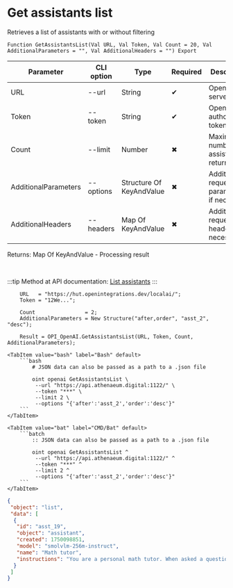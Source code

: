 ﻿---
sidebar_position: 1
description: Get assistants list and other functions to work with OpenAI in the Open Integration Package, a free open-source integration library for 1C:Enterprise 8, OneScript and CLI
keywords: [1C, 1С, 1С:Enterprise, 1С:Enterprise 8.3, API, Integration, Services, Exchange, OneScript, CLI, OpenAI]
---


# Get assistants list
 Retrieves a list of assistants with or without filtering



`Function GetAssistantsList(Val URL, Val Token, Val Count = 20, Val AdditionalParameters = "", Val AdditionalHeaders = "") Export`

  | Parameter | CLI option | Type | Required | Description |
  |-|-|-|-|-|
  | URL | --url | String | &#x2714; | OpenAI server URL |
  | Token | --token | String | &#x2714; | OpenAI authorization token |
  | Count | --limit | Number | &#x2716; | Maximum number of assistants returned |
  | AdditionalParameters | --options | Structure Of KeyAndValue | &#x2716; | Additional request parameters, if necessary |
  | AdditionalHeaders | --headers | Map Of KeyAndValue | &#x2716; | Additional request headers, if necessary |

  
  Returns:  Map Of KeyAndValue - Processing result

<br/>

:::tip
Method at API documentation: [List assistants](https://platform.openai.com/docs/api-reference/assistants/listAssistants)
:::
<br/>



```bsl title="1C:Enterprise/OneScript code example"
    URL   = "https://hut.openintegrations.dev/localai/";
    Token = "12We...";

    Count                = 2;
    AdditionalParameters = New Structure("after,order", "asst_2", "desc");

    Result = OPI_OpenAI.GetAssistantsList(URL, Token, Count, AdditionalParameters);
```
 

 <Tabs>
  
    <TabItem value="bash" label="Bash" default>
        ```bash
            # JSON data can also be passed as a path to a .json file
            
            oint openai GetAssistantsList \
             --url "https://api.athenaeum.digital:1122/" \
             --token "***" \
             --limit 2 \
             --options "{'after':'asst_2','order':'desc'}"
        ```
    </TabItem>
  
    <TabItem value="bat" label="CMD/Bat" default>
        ```batch
            :: JSON data can also be passed as a path to a .json file
            
            oint openai GetAssistantsList ^
             --url "https://api.athenaeum.digital:1122/" ^
             --token "***" ^
             --limit 2 ^
             --options "{'after':'asst_2','order':'desc'}"
        ```
    </TabItem>
</Tabs>


```json title="Result"
{
 "object": "list",
 "data": [
  {
   "id": "asst_19",
   "object": "assistant",
   "created": 1750098851,
   "model": "smolvlm-256m-instruct",
   "name": "Math tutor",
   "instructions": "You are a personal math tutor. When asked a question, write and run Python code to answer the question."
  }
 ]
}
```
